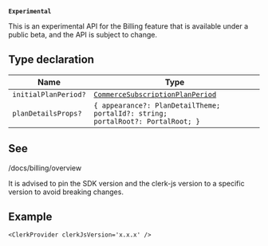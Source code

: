 **`Experimental`**

This is an experimental API for the Billing feature that is available under a public beta, and the API is subject to change.

## Type declaration

| Name                 | Type                                                                                         |
| -------------------- | -------------------------------------------------------------------------------------------- |
| `initialPlanPeriod?` | [`CommerceSubscriptionPlanPeriod`](commerce-subscription-plan-period.mdx)                    |
| `planDetailsProps?`  | <code>\{ appearance?: PlanDetailTheme; portalId?: string; portalRoot?: PortalRoot; \}</code> |

## See

/docs/billing/overview

It is advised to pin the SDK version and the clerk-js version to a specific version to avoid breaking changes.

## Example

```tsx
<ClerkProvider clerkJsVersion='x.x.x' />
```
